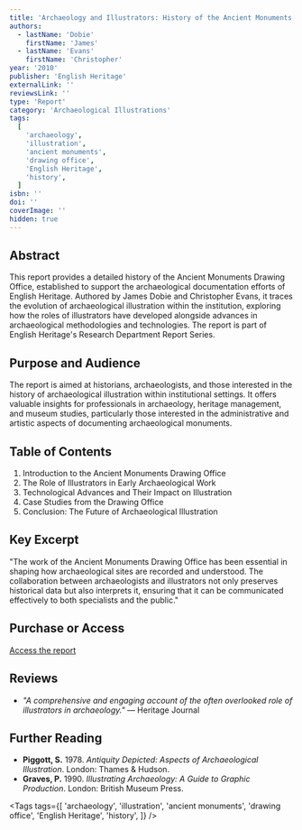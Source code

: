 ```yaml
---
title: 'Archaeology and Illustrators: History of the Ancient Monuments Drawing Office'
authors:
  - lastName: 'Dobie'
    firstName: 'James'
  - lastName: 'Evans'
    firstName: 'Christopher'
year: '2010'
publisher: 'English Heritage'
externalLink: ''
reviewsLink: ''
type: 'Report'
category: 'Archaeological Illustrations'
tags:
  [
    'archaeology',
    'illustration',
    'ancient monuments',
    'drawing office',
    'English Heritage',
    'history',
  ]
isbn: ''
doi: ''
coverImage: ''
hidden: true
---
```


## Abstract

This report provides a detailed history of the Ancient Monuments Drawing Office, established to support the archaeological documentation efforts of English Heritage. Authored by James Dobie and Christopher Evans, it traces the evolution of archaeological illustration within the institution, exploring how the roles of illustrators have developed alongside advances in archaeological methodologies and technologies. The report is part of English Heritage's Research Department Report Series.

## Purpose and Audience

The report is aimed at historians, archaeologists, and those interested in the history of archaeological illustration within institutional settings. It offers valuable insights for professionals in archaeology, heritage management, and museum studies, particularly those interested in the administrative and artistic aspects of documenting archaeological monuments.

## Table of Contents

1. Introduction to the Ancient Monuments Drawing Office
2. The Role of Illustrators in Early Archaeological Work
3. Technological Advances and Their Impact on Illustration
4. Case Studies from the Drawing Office
5. Conclusion: The Future of Archaeological Illustration

## Key Excerpt

"The work of the Ancient Monuments Drawing Office has been essential in shaping how archaeological sites are recorded and understood. The collaboration between archaeologists and illustrators not only preserves historical data but also interprets it, ensuring that it can be communicated effectively to both specialists and the public."

## Purchase or Access

[Access the report](https://research.historicengland.org.uk/Report.aspx?i=15960)

## Reviews

- _"A comprehensive and engaging account of the often overlooked role of illustrators in archaeology."_ — Heritage Journal

## Further Reading

- **Piggott, S.** 1978. _Antiquity Depicted: Aspects of Archaeological Illustration_. London: Thames & Hudson.
- **Graves, P.** 1990. _Illustrating Archaeology: A Guide to Graphic Production_. London: British Museum Press.

<Tags
  tags={[
    'archaeology',
    'illustration',
    'ancient monuments',
    'drawing office',
    'English Heritage',
    'history',
  ]}
/>
